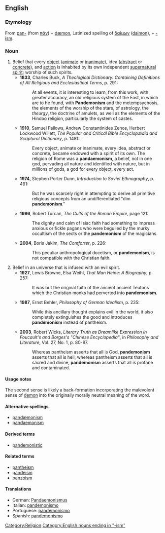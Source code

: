 ==English==
===Etymology===
From [[pan-]] (from {{Gr.}} [[πάν]]) + [[dæmon]], Latinized spelling of {{Gr.}} [[δαίμων]] ([[daimon]]), + [[-ism]].

===Noun===
{{en-noun|-}}
# Belief that every [[object]] ([[animate]] or [[inanimate]]), idea ([[abstract]] or [[concrete]]), and [[action]] is inhabited by its own independent [[supernatural]] [[spirit]]; worship of such spirits.
#*'''1833''', Charles Buck, ''A Theological Dictionary: Containing Definitions of All Religious and Ecclesiastical Terms'', p. 291:
#*:At all events, it is interesting to learn, from this work, with greater accuracy, an old religious system of the East, in which are to he found, with '''Pandemonism''' and the metempsychosis, the elements of the worship of the stars, of astrology, the ''theurgy'', the doctrine of amulets, as well as the elements of the Hindoo religion, particularly the system of castes.
#*'''1910''', Samuel Fallows, Andrew Constantinides Zenos, Herbert Lockwood Willett, ''The Popular and Critical Bible Encyclopædia and Scriptural Dictionary'', p. 1481:
#*:Every object, animate or inanimate, every idea, abstract or concrete, became endowed with a spirit of its own. The religion of Rome was a '''pandaemonism''', a belief, not in one god, pervading all nature and identified with nature, but in millions of gods, a god for every object, every act. 
#*'''1974''', Stephen Porter Dunn, ''Introduction to Soviet Ethnography'', p. 491:
#*:But he was scarcely right in attempting to derive all primitive religious concepts from an undifferentiated "dim '''pandemonism'''."  
#*'''1996''', Robert Turcan, ''The Cults of the Roman Empire'', page 121:
#*:The dignity and calm of Isiac faith had something to impress anxious or fickle pagans who were beguiled by the murky occultism of the sects or the '''pandemonism''' of the magicians.
#*'''2004''', Boris Jakim, ''The Comforter'', p. 226:
#*:This peculiar anthropological docetism, or '''pandemonism''', is not compatible with the Christian faith.
# Belief in an universe that is infused with an evil spirit.
#*'''1927''', Lewis Browne, Elsa Weihl, ''That Man Heine: A Biography'', p. 257:
#*:It was but the original faith of the ancient ancient Teutons which the Christian monks had perverted into '''pandemonism'''.
#*'''1987''', Ernst Behler, ''Philosophy of German Idealism'', p. 235:
#*:While this ancillary thought explains evil in the world, it also completely extinguishes the good and introduces '''pandemonism''' instead of pantheism.
#*'''2003''', Robert Wicks, ''Literary Truth as Dreamlike Expression in Foucault's and Borges's "Chinese Encyclopedia"'', in ''Philosophy and Literature'', Vol. 27, No. 1, p. 80-97.
#*:Whereas pantheism asserts that all is God, '''pandemonism''' asserts that all is hell; whereas pantheism asserts that all is sacred and divine, '''pandemonism''' asserts that all is profane and contaminated.

====Usage notes====
The second sense is likely a back-formation incorporating the malevolent sense of [[demon]] into the originally morally neutral meaning of the word.

====Alternative spellings====
*[[pandæmonism]]
*[[pandaemonism]]

====Derived terms====
*[[pandemonistic]]

====Related terms====
*[[pantheism]]
*[[pandeism]]
*[[panzoism]]

====Translations====
*German: [[Pandaemonismus]]
*Italian: [[pandemonismo]]
*Portuguese: [[pandemonismo]]
*Spanish: [[pandemonismo]]

[[Category:Religion]]
[[Category:English nouns ending in "-ism"]]